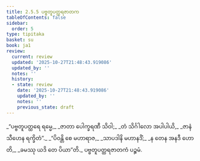 ```yaml
---
title: 2.5.5 ပဗ္ဗတူပတ္ထရဇာတက
tableOfContents: false
sidebar:
  order: 5
type: tipitaka
basket: su
book: ja1
review:
  current: review
  updated: '2025-10-27T21:48:43.919086'
  updated_by: ''
  notes: ''
  history:
  - state: review
    date: '2025-10-27T21:48:43.919086'
    updated_by: ''
    notes: ''
    previous_state: draft
---
```



<ReviewStatus review={frontmatter.review} showDetails={true} />

<HypothesisAnnotation frontmatter={frontmatter} />

<DynamicBreadcrumb />

<Division number="89" book="ja1" e="ch" v="22" p="51">

<Paragraph number="482" type="verses" book="ja1">
_“ပဗ္ဗတူပတ္ထရေ ရမ္မေ,_  
_ဇာတာ ပေါက္ခရဏီ သိဝါ;_  
_တံ သိင်္ဂါလော အပါပါယိ,_  
_ဇာနံ သီဟေန ရက္ခိတံ”._  

</Paragraph>

</Division>
<Division number="90" book="ja1" e="ch" v="22" p="51">

<Paragraph number="483" type="verses" book="ja1">
_“ပိဝန္တိ စေ မဟာရာဇ,_  
_သာပဒါနိ မဟာနဒိံ;_  
_န တေန အနဒီ ဟောတိ,_  
_ခမဿု ယဒိ တေ ပိယာ”တိ._  


</Paragraph>
</Division>

<Paragraph number="484" type="center" book="ja1">
ပဗ္ဗတူပတ္ထရဇာတကံ ပဉ္စမံ.
</Paragraph>